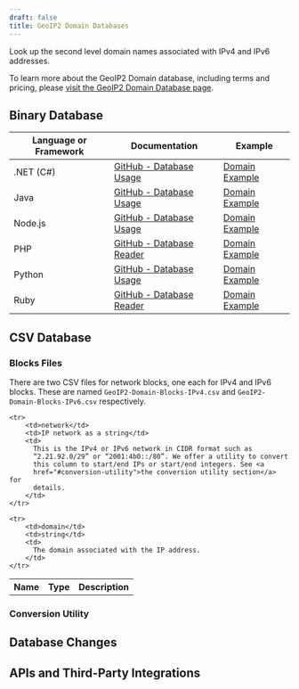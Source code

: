 ```yaml
---
draft: false
title: GeoIP2 Domain Databases
---
```




Look up the second level domain names associated with IPv4 and IPv6 addresses.

To learn more about the GeoIP2 Domain database, including terms and
pricing, please
[visit the GeoIP2 Domain Database page](https://www.maxmind.com/en/geoip2-domain-name-database).

<DataPrivacyWarning />

## Binary Database

<BinaryDatabases />

| Language or Framework | Documentation                                                                      | Example                                                                    |
| --------------------- | ---------------------------------------------------------------------------------- | -------------------------------------------------------------------------- |
| .NET (C#)             | [GitHub - Database Usage](https://github.com/maxmind/GeoIP2-dotnet#database-usage) | [Domain Example](https://github.com/maxmind/GeoIP2-dotnet#domain-database) |
| Java                  | [GitHub - Database Usage](https://github.com/maxmind/GeoIP2-java#database-usage)   | [Domain Example](https://github.com/maxmind/GeoIP2-java#domain)            |
| Node.js               | [GitHub - Database Usage](https://github.com/maxmind/GeoIP2-node#database-usage)   | [Domain Example](https://github.com/maxmind/GeoIP2-node#domain-example)    |
| PHP                   | [GitHub - Database Reader](https://github.com/maxmind/GeoIP2-php#database-reader)  | [Domain Example](https://github.com/maxmind/GeoIP2-php#domain-example)     |
| Python                | [GitHub - Database Usage](https://github.com/maxmind/GeoIP2-python#database-usage) | [Domain Example](https://github.com/maxmind/GeoIP2-python#domain-database) |
| Ruby                  | [GitHub - Database Reader](https://github.com/maxmind/GeoIP2-ruby#database-reader) | [Domain Example](https://github.com/maxmind/GeoIP2-ruby#domain-example)    |

## CSV Database

<CsvDatabasesIntro />

<ZipFileContent product-name="GeoIP2-Domain" />

<FileFormat />

### Blocks Files

There are two CSV files for network blocks, one each for IPv4 and IPv6 blocks.
These are named `GeoIP2-Domain-Blocks-IPv4.csv` and
`GeoIP2-Domain-Blocks-IPv6.csv` respectively.

<table>
  <tbody>
    <tr>
        <th>Name</th>
        <th>Type</th>
        <th>Description</th>
    </tr>

    <tr>
        <td>network</td>
        <td>IP network as a string</td>
        <td>
          This is the IPv4 or IPv6 network in CIDR format such as
          “2.21.92.0/29” or “2001:4b0::/80”. We offer a utility to convert
          this column to start/end IPs or start/end integers. See <a
          href="#conversion-utility">the conversion utility section</a> for
          details.
        </td>
    </tr>

    <tr>
        <td>domain</td>
        <td>string</td>
        <td>
          The domain associated with the IP address.
        </td>
    </tr>
  </tbody>
</table>

### Conversion Utility

<ConversionUtility />

## Database Changes

<DatabaseChanges product="Domain" />

## APIs and Third-Party Integrations

<APIs />

